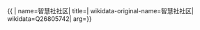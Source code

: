 {{ {{{1|PRC admin/showdata}}}|
name=智慧社社区|
title=|
wikidata-original-name=智慧社社区|
wikidata=Q26805742|
arg={{{arg|}}}}}